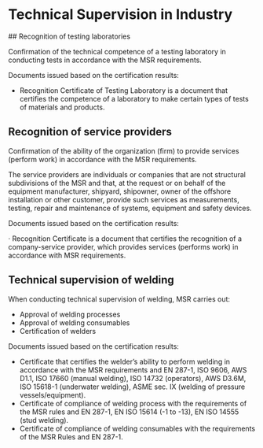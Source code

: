 # Technical Supervision in Industry

<div data-type='wrapper'>
## Recognition of testing laboratories

Confirmation of the technical competence of a testing laboratory in conducting tests in accordance with the MSR requirements.

Documents issued based on the certification results:

- Recognition Certificate of Testing Laboratory is a document that certifies the competence of a laboratory to make certain types of tests of materials and products.

## Recognition of service providers

Confirmation of the ability of the organization (firm) to provide services (perform work) in accordance with the MSR requirements.

The service providers are individuals or companies that are not structural subdivisions of the MSR and that, at the request or on behalf of the equipment manufacturer, shipyard, shipowner, owner of the offshore installation or other customer, provide such services as measurements, testing, repair and maintenance of systems, equipment and safety devices.

Documents issued based on the certification results:

· Recognition Certificate is a document that certifies the recognition of a company-service provider, which provides services (performs work) in accordance with MSR requirements.

## Technical supervision of welding

When conducting technical supervision of welding, MSR carries out:

- Approval of welding processes
- Approval of welding consumables
- Certification of welders

Documents issued based on the certification results:

- Certificate that certifies the welder’s ability to perform welding in accordance with the MSR requirements and EN 287-1, ISO 9606, AWS D1.1, ISO 17660 (manual welding), ISO 14732 (operators), AWS D3.6M, ISO 15618-1 (underwater welding), ASME sec. IX (welding of pressure vessels/equipment).
- Certificate of compliance of welding process with the requirements of the MSR rules and EN 287-1, EN ISO 15614 (-1 to -13), EN ISO 14555 (stud welding).
- Certificate of compliance of welding consumables with the requirements of the MSR Rules and EN 287-1.
</div>
